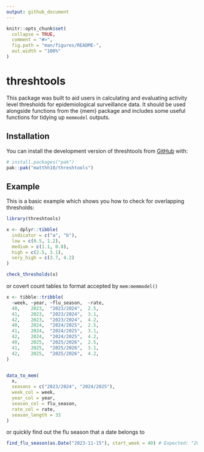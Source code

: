 ```yaml
---
output: github_document
---
```


<!-- README.md is generated from README.Rmd. Please edit that file -->

```r
knitr::opts_chunk$set(
  collapse = TRUE,
  comment = "#>",
  fig.path = "man/figures/README-",
  out.width = "100%"
)
```

# threshtools

<!-- badges: start -->
<!-- badges: end -->

This package was built to aid users in calculating and evaluating activity level thresholds for epidemiological surveillance data. It should be used alongside functions from the {mem} package and includes some useful functions for tidying up `memmodel` outputs.

## Installation

You can install the development version of threshtools from [GitHub](https://github.com/) with:

``` r
# install.packages("pak")
pak::pak("matthh10/threshtools")
```

## Example

This is a basic example which shows you how to check for overlapping thresholds:

```r
library(threshtools)

x <- dplyr::tibble(
  indicator = c("a", "b"),
  low = c(0.5, 1.2),
  medium = c(1.1, 0.8),
  high = c(2.5, 3.1),
  very_high = c(3.7, 4.2)
)

check_thresholds(x)
```

or covert count tables to format accepted by `mem:memmodel()`

```r
x <- tibble::tribble(
  ~week, ~year, ~flu_season,  ~rate,
  40,    2023,  "2023/2024",  2.5,
  41,    2023,  "2023/2024",  3.1,
  42,    2023,  "2023/2024",  4.2,
  40,    2024,  "2024/2025",  2.5,
  41,    2024,  "2024/2025",  3.1,
  42,    2024,  "2024/2025",  4.2,
  40,    2025,  "2025/2026",  2.5,
  41,    2025,  "2025/2026",  3.1,
  42,    2025,  "2025/2026",  4.2,
)


data_to_mem(
  x,
  seasons = c("2023/2024", "2024/2025"),
  week_col = week,
  year_col = year,
  season_col = flu_season,
  rate_col = rate,
  season_length = 33
)
```

or quickly find out the flu season that a date belongs to

```r

find_flu_season(as.Date("2023-11-15"), start_week = 40) # Expected: "2023/2024"


```

